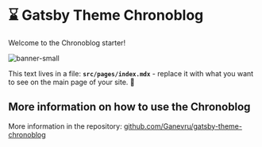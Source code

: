 # ⌛ Gatsby Theme Chronoblog

Welcome to the Chronoblog starter!

![banner-small](./banner-small.png)

This text lives in a file: **`src/pages/index.mdx`** - replace it with what you want to see on the main page of your site. 🧐

## More information on how to use the Chronoblog

More information in the repository: [github.com/Ganevru/gatsby-theme-chronoblog](https://github.com/Ganevru/gatsby-theme-chronoblog)

<FeedSearch />
<Tags showAllTagsButton={false} />
<FeedItems />
